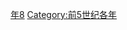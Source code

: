 {{Catnav|頁面分類|历史|歷史時代|年|前5世纪各年}}

{{catmore}}
{{Commons category|428 BC}}

[[Category:前420年代|年8]]
[[Category:前5世纪各年|Category:前5世纪各年]]